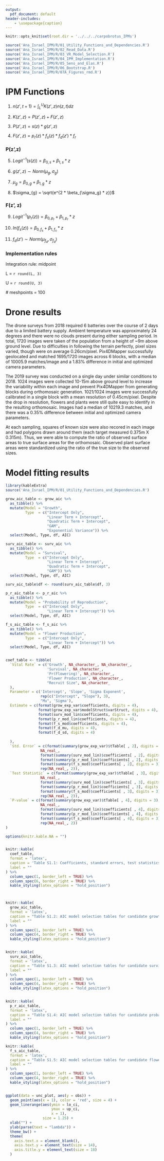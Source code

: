 ```yaml
---
output:
  pdf_document: default
header-includes:
    - \usepackage{caption}
---
```


\captionsetup[table]{labelformat=empty}  

```r

knitr::opts_knit$set(root.dir = '../../../carpobrotus_IPMs')

```

```r

source('Ana_Israel_IPM/R/01_Utility_Functions_and_Dependencies.R')
source('Ana_Israel_IPM/R/02_Read_Data.R')
source('Ana_Israel_IPM/R/03_VR_Model_Selection.R')
source('Ana_Israel_IPM/R/04_IPM_Implementation.R')
source('Ana_Israel_IPM/R/05_Sens_and_Elas.R')
source('Ana_Israel_IPM/R/06_Bootstrap.R')
source('Ana_Israel_IPM/R/07A_Figures_rmd.R')

```

# IPM Functions

1. $n(z', t + 1) = \int_{L}^{U} K(z',z)n(z, t) dz$

2. $K(z', z) = P(z',z) + F(z', z)$

3. $P(z', z) = s(z) * g(z', z)$

4. $F(z',z)  = p_r(z) * f_s(z) * f_d(z') * f_r$

### P(z',z)

5. $Logit^{-1}(s(z)) = \beta_{0, s} + \beta_{1,s} * z$

6. $g(z',z) \sim Norm(\mu_g, \sigma_g)$

7. $\mu_g = \beta_{0, g} + \beta_{1,g} * z$

8. $\sigma_{g} = \sqrt{e^{2 * \beta_{\sigma_g} * z}}$

### F(z', z)

9. $Logit^{-1}(p_r(z)) = \beta_{0, p_r} + \beta_{1, p_r} * z$

10. $ln(f_s(z)) = \beta_{0, f_s} + \beta_{1, f_s} * z$

11. $f_d(z') \sim Norm(\mu_{f_d}, \sigma_{f_d})$

### Implementation rules

Integration rule: midpoint

L = `r round(L, 3)`

U = `r round(U, 3)`

*#* meshpoints = 100 


# Drone results

The drone surveys from 2018 required 6 batteries over the course of 2 days due to a limited battery supply. Ambient temperature was approximately 24 degrees and there were no clouds present during either sampling period. In total, 1720 images were taken of the population from a height of ~9m above ground level. Due to difficulties in following the terrain perfectly, pixel sizes varied, though were on average 0.26cm/pixel. Pix4DMapper successfully geolocated and matched 1695/1720 images across 6 blocks, with a median of 10005.9 matches/image and a 1.83% difference in initial and optimized camera parameters. 

The 2019 survey was conducted on a single day under similar conditions to 2018. 1024 images were collected 10-15m above ground level to increase the variability within each image and prevent Pix4DMapper from generating blocks during orthomosaic generation. 1021/1024 images were successfully calibrated in a single block with a mean resolution of 0.45cm/pixel. Despite the drop in resolution, flowers and plants were still quite easy to identify in the resulting orthomosaic. Images had a median of 10219.3 matches, and there was a 0.35% difference between initial and optimized camera parameters. 

At each sampling, squares of known size were also recored in each image and had polygons drawn around them (each target measured 0.375m X 0.315m). Thus, we were able to compute the ratio of observed surface areas to true surface areas for the orthomosaic. Observed plant surface areas were standardized using the ratio of the true size to the observed sizes.

# Model fitting results

```r
library(kableExtra)
source('Ana_Israel_IPM/R/01_Utility_Functions_and_Dependencies.R')

grow_aic_table <- grow_aic %>%
  as_tibble() %>%
  mutate(Model = "Growth",
         Type  = c("Intercept Only",
                   "Linear Term + Intercept",
                   "Quadratic Term + Intercept",
                   "GAM",
                   "Exponential Variance")) %>%
  select(Model, Type, df, AIC) 

surv_aic_table <- surv_aic %>%
  as_tibble() %>%
  mutate(Model = "Survival",
         Type  = c("Intercept Only",
                   "Linear Term + Intercept",
                   "Quadratic Term + Intercept",
                   "GAM")) %>%
  select(Model, Type, df, AIC) 

surv_aic_table$df <- round(surv_aic_table$df, 3)

p_r_aic_table <- p_r_aic %>%
  as_tibble() %>%
  mutate(Model = "Probability of Reproduction",
         Type  = c("Intercept Only",
                   "Linear Term + Intercept")) %>%
  select(Model, Type, df, AIC) 

f_s_aic_table <- f_s_aic %>%
  as_tibble() %>%
  mutate(Model = "Flower Production",
         Type  = c("Intercept Only",
                   "Linear Term + Intercept")) %>%
  select(Model, Type, df, AIC) 


coef_table <- tibble(
  `Vital Rate` = c('Growth', NA_character_, NA_character_,
                   'Survival', NA_character_,
                   'Pr(Flowering)', NA_character_,
                   'Flower Production', NA_character_,
                   "Recruit Size", NA_character_
  ),
  Parameter = c('Intercept', 'Slope', 'Sigma Exponent',
                rep(c("Intercept", "Slope"), 3),
                "Mu", 'Sigma'),
  Estimate = c(format(grow_exp_var$coefficients, digits = 4),
               format(grow_exp_var$modelStruct$varStruct, digits = 4),
               format(surv_mod_lin$coefficients, digits = 4),
               format(p_r_mod_lin$coefficients, digits = 4),
               format(f_s_mod$coefficients, digits = 4),
               format(f_d_mu, digits = 4),
               format(f_d_sd, digits = 4)
               
  ),
  `Std. Error` = c(format(summary(grow_exp_var)$tTable[ , 2], digits = 3),
                NA_real_,
                format(summary(surv_mod_lin)$coefficients[ , 2], digits = 3),
                format(summary(p_r_mod_lin)$coefficients[ , 2], digits = 3),
                format(summary(f_s_mod)$coefficients[ , 2], digits = 3),
                rep(NA_real_, 2)),
  `Test Statistic` = c(format(summary(grow_exp_var)$tTable[ , 3], digits = 3),
                NA_real_,
                format(summary(surv_mod_lin)$coefficients[ , 3], digits = 3),
                format(summary(p_r_mod_lin)$coefficients[ , 3], digits = 3),
                format(summary(f_s_mod)$coefficients[ , 3], digits = 3),
                rep(NA_real_, 2)),
  `P-value` = c(format(summary(grow_exp_var)$tTable[ , 4], digits = 3),
                NA_real_,
                format(summary(surv_mod_lin)$coefficients[ , 4], digits = 3),
                format(summary(p_r_mod_lin)$coefficients[ , 4], digits = 3),
                format(summary(f_s_mod)$coefficients[ , 4], digits = 3),
                rep(NA_real_, 2))
)

options(knitr.kable.NA = "")


knitr::kable(
  coef_table,
  format = 'latex',
  caption = 'Table S1.1: Coefficients, standard errors, test statistics, and p-values for each of the vital rate regression used in the IPM to generate point estimates of lambda, sensitivity, and elasticity functions.',
  label = ""
) %>%
  column_spec(1, border_left = TRUE) %>%
  column_spec(6, border_right = TRUE) %>%
  kable_styling(latex_options = "hold_position")



knitr::kable(
  grow_aic_table,
  format = 'latex',
  caption = "Table S1.2: AIC model selection tables for candidate growth models.",
  label = ""
) %>%
  column_spec(1, border_left = TRUE) %>%
  column_spec(4, border_right = TRUE) %>%
  kable_styling(latex_options = "hold_position")


knitr::kable(
  surv_aic_table,
  format = 'latex',
  caption = "Table S1.3: AIC model selection tables for candidate survival models.",
  label = ""
) %>%
  column_spec(1, border_left = TRUE) %>%
  column_spec(4, border_right = TRUE) %>%
  kable_styling(latex_options = "hold_position")


knitr::kable(
  p_r_aic_table,
  format = 'latex',
  caption = "Table S1.4: AIC model selection tables for candidate probability of flowering models.",
  label = ""
) %>%
  column_spec(1, border_left = TRUE) %>%
  column_spec(4, border_right = TRUE) %>%
  kable_styling(latex_options = "hold_position")

knitr::kable(
  f_s_aic_table,
  format = 'latex',
  caption = "Table S1.5: AIC model selection tables for candidate flower production models.",
  label = ""
) %>%
  column_spec(1, border_left = TRUE) %>%
  column_spec(4, border_right = TRUE) %>%
  kable_styling(latex_options = "hold_position")



```


```r

ggplot(data = unc_plot, aes(y = obs)) +
  geom_point(aes(x = 1), color = 'red', size = 4) +
  geom_linerange(aes(ymin = lo_ci,
                     ymax = up_ci,
                     x = 1),
                 size = 1.25) +
  xlab("") +
  ylab(parse(text = "lambda")) +
  theme_bw() +
  theme(
    axis.text.x = element_blank(),
    axis.text.y = element_text(size = 14),
    axis.title.y = element_text(size = 18)
  )



```
